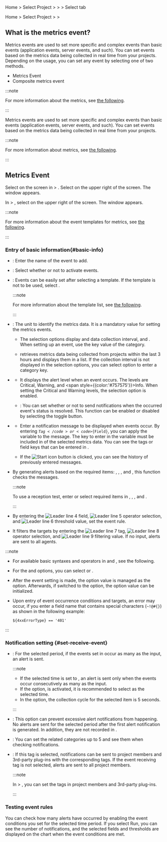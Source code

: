 <Xclude product="npm">

Home > Select Project > <Cmdname sid="event_statistic" className="uitext" /> > <Cmdname sid="event_setting" className="uitext" /> > Select <Cmdname sid="metrics" className="uitext" /> tab

</Xclude>

<InDoc product="npm">

Home > Select Project > <Cmdname sid="event_statistic" className="uitext" /> > <Cmdname sid="event_setting" className="uitext" />

</InDoc>

## What is the metrics event?

<Xclude product='npm'>

Metrics events are used to set more specific and complex events than basic events (application events, server events, and such). You can set events based on the metrics data being collected in real time from your projects. Depending on the usage, you can set any event by selecting one of two methods.

- Metrics Event
- Composite metrics event

:::note

For more information about the metrics, see [the following](metrics-intro).

:::

</Xclude>

<InDoc product='npm'>

Metrics events are used to set more specific and complex events than basic events (application events, server events, and such). You can set events based on the metrics data being collected in real time from your projects.

:::note

For more information about metrics, see [the following](../metrics/common-metrics-intro).

:::

</InDoc>

## Metrics Event

<Xclude product="npm">

Select <Cmdname sid="metrics" className="uitext" /> on the screen in <Cmdname sid="event_statistic" className="uitext" /> &gt; <Cmdname sid="event_setting" className="uitext" />. Select <Cmdname sid="add_notification" className="uitext" /> on the upper right of the screen. The <Cmdname sid="metrics_event" className="uitext" /> window appears.

</Xclude>

<InDoc product="npm">

In <Cmdname sid="event_statistic" className="uitext" /> &gt; <Cmdname sid="event_setting" className="uitext" />, select <Cmdname sid="add_notification" className="uitext" /> on the upper right of the screen. The <Cmdname sid="metrics_event" className="uitext" /> window appears.

</InDoc>

<ImgLang img='set-events-metrics.png' desc='Metrics Event' />

<InDoc product='kubernetes'>

:::note

For more information about the event templates for metrics, see [the following](#k8s-metrics-event-template).

:::

</InDoc>

### Entry of basic information{#basic-info}

- <Cmdname sid="event_name" className="uitext" />: Enter the name of the event to add.

- <Cmdname sid="enable_events" className="uitext" />: Select whether or not to activate events.

- <Cmdname sid="template" className="uitext" />: Events can be easily set after selecting a template. If the template is not to be used, select <Cmdname sid="metrics_option_disabled" className="uitext" />.

  <InDoc product='java,php,nodejs,python,golang,dotnet,postgresql,postgresql-v1,browser,npm'>

  :::note

  For more information about the template list, see [the following](#template).

  :::

  </InDoc>

- <Cmdname sid="category" className="uitext" />: The unit to identify the metrics data. It is a mandatory value for setting the metrics events.

  <ImgLang img='set-event-select-category.png' desc='Metrics Event - Category' />

  - The <Cmdname sid="category" className="uitext" /> selection options display <LinkImage img="number-01.png" className="ico" /> <Cmdname sid="name" className="uitext" /> and <LinkImage img="number-02.png" className="ico" /> data collection interval, and <LinkImage img="number-03.png" className="ico" /> <Cmdname sid="key" className="uitext" />. When setting up an event, use the key value of the category.

  - <Cmdname sid="category" className="uitext" /> retrieves metrics data being collected from projects within the last 3 hours and displays them in a list. If the collection interval is not displayed in the <Cmdname sid="category" className="uitext" /> selection options, you can select <Cmdname sid="enter_category_self" className="uitext" /> option to enter a category key.

- <Cmdname sid="level" className="uitext" />

  - It displays the alert level when an event occurs. The levels are <span class='vslow'>Critical</span>, <span class='slow'>Warning</span>, and <span style={{color:'#757575'}}>Info</span>. When setting the <span class='vslow'>Critical</span> and <span class='slow'>Warning</span> levels, the <Cmdname sid="resolved_event_notification" className="uitext" /> selection option is enabled.

  - <Cmdname sid="resolved_event_notification" className="uitext" /><ScrollToLink anchor='scrollTo-resolve-event' />: You can set whether or not to send notifications when the occurred event's status is resolved. This function can be enabled or disabled by selecting the toggle button.

- <Cmdname sid="message" className="uitext" />

  - Enter a notification message to be displayed when events occur. By entering <code>${Tag}</code> or <code>${Field}</code>, you can apply the variable to the message. The key to enter in the variable must be included in <Cmdname sid="category" className="uitext" /> of the selected metrics data. You can see the tags or field keys that can be entered in <Cmdname sid="tag_count" className="uitext" />.

    <ImgLang img='event-config-message-example.png' desc='Message example' />

  - If the ![Start icon](/img/ico-timing.svg) button is clicked, you can see the history of previously entered messages.

- <Cmdname sid="alert_test" className="uitext" />

  By generating alerts based on the required items: <Cmdname sid="event_name" className="uitext" />, <Cmdname sid="category" className="uitext" />, <Cmdname sid="level" className="uitext" />, and <Cmdname sid="message" className="uitext" />, this function checks the messages.

  :::note

  To use a reception test, enter or select required items in <Cmdname sid="event_name" className="uitext" />, <Cmdname sid="category" className="uitext" />, <Cmdname sid="level" className="uitext" />, and <Cmdname sid="message" className="uitext" />.

  :::

- <Cmdname sid="metrics_event_rules" className="uitext" />

  <ImgLang img='set-event-condition.png' desc='Event Rule' />

  By entering the ![Leader line 4](/img/number-04.png) field, ![Leader line 5](/img/number-05.png) operator selection, and ![Leader line 6](/img/number-06.png) threshold value, set the event rule.

- <Cmdname sid="alert_object_filtering" className="uitext" />

  <ImgLang img='set-event-filtering.png' desc='Filtering event targets' />

  It filters the targets by entering the ![Leader line 7](/img/number-07.png) tag, ![Leader line 8](/img/number-08.png) operator selection, and ![Leader line 9](/img/number-09.png) filtering value. If no input, alerts are sent to all agents.

:::note

- For available basic syntaxes and operators in <Cmdname sid="metrics_event_rules" className="uitext" /> and <Cmdname sid="alert_object_filtering" className="uitext" />, see <Link to="#condition-guide">the following</Link>.

- For the <Cmdname sid="metrics_event_rules" className="uitext" /> and <Cmdname sid="alert_object_filtering" className="uitext" /> options, you can select <Cmdname sid="metrics_rule_select" className="uitext" /> or <Cmdname sid="metrics_rule_direct" className="uitext" />.

- After the event setting is made, the option value is managed as the <Cmdname sid="metrics_rule_direct" className="uitext" /> option. Afterwards, if switched to the <Cmdname sid="metrics_rule_select" className="uitext" /> option, the option value can be initialized.

- Upon entry of event occurrence conditions and targets, an error may occur, if you enter a field name that contains special characters (<code>~!@#$%^&*()_+=-[]`</code>) or begins with a number. In this case, select the <Cmdname sid="metrics_rule_direct" className="uitext" /> option and then enter values enclosing with curly brackets (<code>${}</code>) as shown in the following example:

  ```text
  ${4xxErrorType} == '401'
  ```

:::

### Notification setting {#set-receive-event}

<ImgLang img='set-event-receive.png' desc='Notification Setting' />

- <Cmdname sid="number_of_event" className="uitext" />: For the selected period, if the events set in <Cmdname sid="metrics_event_rules" className="uitext" /> occur as many as the input, an alert is sent.

  :::note

  - If the selected time is set to <Cmdname sid="metrics_option_disabled" className="uitext" />, an alert is sent only when the events occur consecutively as many as the input.
  - If the option, <Cmdname sid="resolved_event_notification" className="uitext" /> is activated, it is recommended to select <Cmdname sid="metrics_option_disabled" className="uitext" /> as the selected time.
  - In the <Cmdname sid="category" className="uitext" /> option, the collection cycle for the selected item is 5 seconds.

  :::

- <Cmdname sid="event_pause" className="uitext" /><ScrollToLink anchor='scrollTo-event-pause' />: This option can prevent excessive alert notifications from happening. No alerts are sent for the selected period after the first alert notification is generated. In addition, they are not recorded in <Cmdname sid="event_history" className="uitext" />.

- <Cmdname sid="related_category" className="uitext" />: You can set the related categories up to 5 and see them when checking notifications.

- <Cmdname sid="event_tag" className="uitext" />: If this tag is selected, notifications can be sent to project members and 3rd-party plug-ins with the corresponding tags. If the event receiving tag is not selected, alerts are sent to all project members.

  :::note

  In <Cmdname sid="event_statistic" className="uitext" /> &gt; <Cmdname sid="event_receive_configuration" className="uitext" />, you can set the tags in project members and 3rd-party plug-ins.

  :::

### Testing event rules

<ImgLang img='set-event-test.png' desc='Alert Test' />

You can check how many alerts have occurred by enabling the event conditions you set for the selected time period. If you select Run, you can see the number of notifications, and the selected fields and thresholds are displayed on the chart when the event conditions are met.
